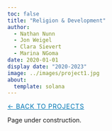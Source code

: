 ```yaml
---
toc: false
title: "Religion & Development"
author: 
  - Nathan Nunn
  - Jon Weigel
  - Clara Sievert
  - Marina NGoma
date: 2020-01-01
display date: "2020-2023"
image: ../images/project1.jpg
about:
  template: solana
---
```

[← Back to Projects](../index.qmd){.breadcrumb style="font-size:0.9rem; text-transform:uppercase; letter-spacing:0.05em; color:#0077b5;"}

Page under construction.

